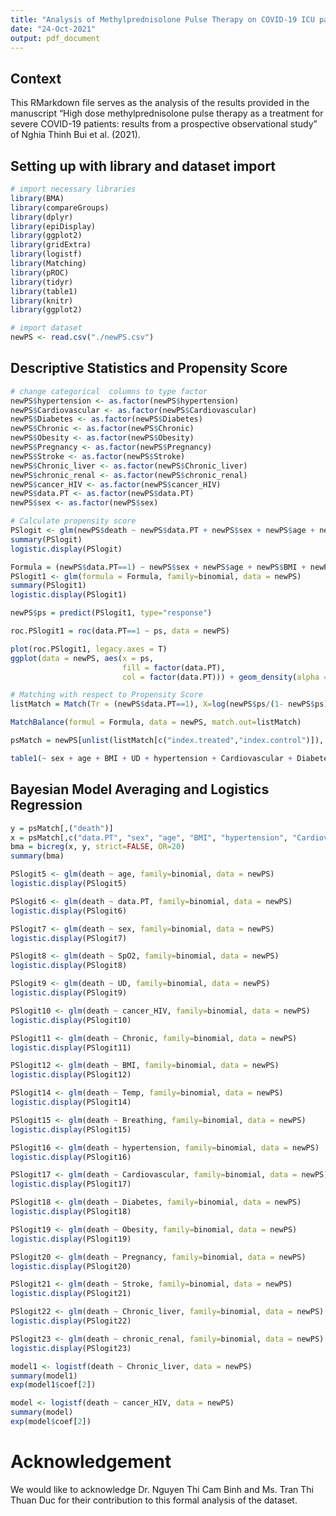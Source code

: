 ```yaml
---
title: "Analysis of Methylprednisolone Pulse Therapy on COVID-19 ICU patients at Thu Duc City Hospital, Vietnam"
date: "24-Oct-2021"
output: pdf_document
---
```


## Context

This RMarkdown file serves as the analysis of the results provided in the manuscript "High dose methylprednisolone pulse therapy as a treatment for severe COVID-19 patients: results from a prospective observational study" of Nghia Thinh Bui et al. (2021).

## Setting up with library and dataset import

```r
# import necessary libraries
library(BMA)
library(compareGroups)
library(dplyr)
library(epiDisplay)
library(ggplot2)
library(gridExtra)
library(logistf)
library(Matching)
library(pROC)
library(tidyr)
library(table1)
library(knitr)
library(ggplot2)
```

```r
# import dataset
newPS <- read.csv("./newPS.csv")
```

## Descriptive Statistics and Propensity Score

```r
# change categorical  columns to type factor
newPS$hypertension <- as.factor(newPS$hypertension)
newPS$Cardiovascular <- as.factor(newPS$Cardiovascular)
newPS$Diabetes <- as.factor(newPS$Diabetes)
newPS$Chronic <- as.factor(newPS$Chronic)
newPS$Obesity <- as.factor(newPS$Obesity)
newPS$Pregnancy <- as.factor(newPS$Pregnancy)
newPS$Stroke <- as.factor(newPS$Stroke)
newPS$Chronic_liver <- as.factor(newPS$Chronic_liver)
newPS$chronic_renal <- as.factor(newPS$chronic_renal)
newPS$cancer_HIV <- as.factor(newPS$cancer_HIV)
newPS$data.PT <- as.factor(newPS$data.PT)
newPS$sex <- as.factor(newPS$sex)
```

```r
# Calculate propensity score
PSlogit <- glm(newPS$death ~ newPS$data.PT + newPS$sex + newPS$age + newPS$BMI + newPS$hypertension + newPS$Cardiovascular + newPS$Diabetes + newPS$Chronic + newPS$Obesity + newPS$Pregnancy + newPS$Stroke + newPS$Chronic_liver + newPS$chronic_renal + newPS$cancer_HIV + newPS$SpO2 + newPS$Temp + newPS$Breathing, family=binomial, data = newPS)
summary(PSlogit)
logistic.display(PSlogit)

Formula = (newPS$data.PT==1) ~ newPS$sex + newPS$age + newPS$BMI + newPS$hypertension + newPS$Cardiovascular + newPS$Diabetes + newPS$Chronic + newPS$Obesity + newPS$Pregnancy + newPS$Stroke + newPS$Chronic_liver + newPS$chronic_renal + newPS$cancer_HIV + newPS$SpO2 + newPS$Temp + newPS$Breathing + UD
PSlogit1 <- glm(formula = Formula, family=binomial, data = newPS)
summary(PSlogit1)
logistic.display(PSlogit1)

newPS$ps = predict(PSlogit1, type="response") 

roc.PSlogit1 = roc(data.PT==1 ~ ps, data = newPS)
```

```r
plot(roc.PSlogit1, legacy.axes = T)
ggplot(data = newPS, aes(x = ps, 
                         fill = factor(data.PT), 
                         col = factor(data.PT))) + geom_density(alpha = 0.1)
```

```r
# Matching with respect to Propensity Score
listMatch = Match(Tr = (newPS$data.PT==1), X=log(newPS$ps/(1- newPS$ps)), M=1, caliper=0.05, replace =FALSE, ties=TRUE, version="fast")

MatchBalance(formul = Formula, data = newPS, match.out=listMatch)

psMatch = newPS[unlist(listMatch[c("index.treated","index.control")]), ]

table1(~ sex + age + BMI + UD + hypertension + Cardiovascular + Diabetes + Chronic + Obesity + Pregnancy + Stroke + Chronic_liver + chronic_renal + cancer_HIV + SpO2 + Temp + Breathing + UD|data.PT, data = psMatch)
```

## Bayesian Model Averaging and Logistics Regression

```r
y = psMatch[,("death")]
x = psMatch[,c("data.PT", "sex", "age", "BMI", "hypertension", "Cardiovascular", "Diabetes", "Chronic", "Obesity", "Pregnancy", "Stroke", "Chronic_liver", "chronic_renal", "cancer_HIV", "SpO2", "Temp", "Breathing", "UD")]
bma = bicreg(x, y, strict=FALSE, OR=20)
summary(bma)
```
 
```r
PSlogit5 <- glm(death ~ age, family=binomial, data = newPS)
logistic.display(PSlogit5)

PSlogit6 <- glm(death ~ data.PT, family=binomial, data = newPS)
logistic.display(PSlogit6)

PSlogit7 <- glm(death ~ sex, family=binomial, data = newPS)
logistic.display(PSlogit7)

PSlogit8 <- glm(death ~ SpO2, family=binomial, data = newPS)
logistic.display(PSlogit8)

PSlogit9 <- glm(death ~ UD, family=binomial, data = newPS)
logistic.display(PSlogit9)

PSlogit10 <- glm(death ~ cancer_HIV, family=binomial, data = newPS)
logistic.display(PSlogit10)

PSlogit11 <- glm(death ~ Chronic, family=binomial, data = newPS)
logistic.display(PSlogit11)

PSlogit12 <- glm(death ~ BMI, family=binomial, data = newPS)
logistic.display(PSlogit12)

PSlogit14 <- glm(death ~ Temp, family=binomial, data = newPS)
logistic.display(PSlogit14)

PSlogit15 <- glm(death ~ Breathing, family=binomial, data = newPS)
logistic.display(PSlogit15)

PSlogit16 <- glm(death ~ hypertension, family=binomial, data = newPS)
logistic.display(PSlogit16)

PSlogit17 <- glm(death ~ Cardiovascular, family=binomial, data = newPS)
logistic.display(PSlogit17)

PSlogit18 <- glm(death ~ Diabetes, family=binomial, data = newPS)
logistic.display(PSlogit18)

PSlogit19 <- glm(death ~ Obesity, family=binomial, data = newPS)
logistic.display(PSlogit19)

PSlogit20 <- glm(death ~ Pregnancy, family=binomial, data = newPS)
logistic.display(PSlogit20)

PSlogit21 <- glm(death ~ Stroke, family=binomial, data = newPS)
logistic.display(PSlogit21)

PSlogit22 <- glm(death ~ Chronic_liver, family=binomial, data = newPS)
logistic.display(PSlogit22)

PSlogit23 <- glm(death ~ chronic_renal, family=binomial, data = newPS)
logistic.display(PSlogit23)

model1 <- logistf(death ~ Chronic_liver, data = newPS)
summary(model1)
exp(model1$coef[2])

model <- logistf(death ~ cancer_HIV, data = newPS)
summary(model)
exp(model$coef[2])
```

# Acknowledgement

We would like to acknowledge Dr. Nguyen Thi Cam Binh and Ms. Tran Thi Thuan Duc for their contribution to this formal analysis of the dataset.